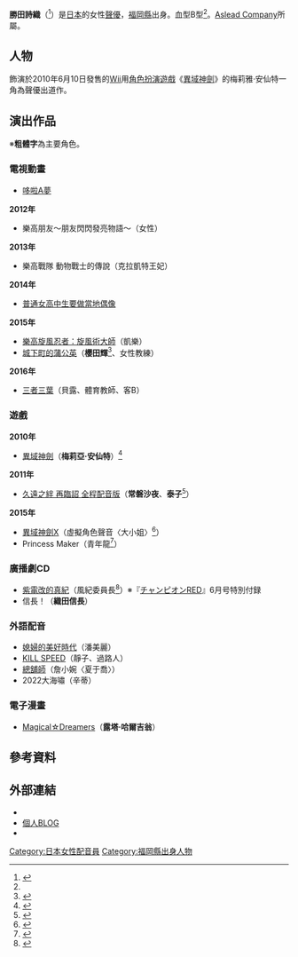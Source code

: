 {{配音員
|姓名 = 勝田詩織
|類型 = 
|圖片 = 
|圖片尺寸 = 
|圖片簡介 = 
|原名 = 
|外文名 = 勝田詩織
|外文 = 日文
|羅馬拼音 =
|英文名 = 
|暱稱 = 
|其他藝名 = 
|國籍 =
|民族 =
|籍貫 = 
|出生地= {{JPN}}[[福岡縣|福岡縣]]
|生年= 1987
|生月= 9
|生日= 14
|歿年= 
|歿月= 
|歿日= 
|逝世日期 = 
|逝世地點 = 
|職業 = 
|三圍 = 
|教育程度 = 
|宗教信仰 =
|配偶 = 
|兒女 = 
|父母 = 
|出身地 = 
|出道作 = 
|代表作 = 
|活動時期 = 2010年－
|活躍年代 = 
|唱片公司 =
|所屬 = [[異域神劍|異域神劍]]（梅莉雅·安仙特）
|網站 = 
|相關團體 =
|module= {{Japanese|embed=yes|japanese=勝田 詩織|kana=かつた しおり|romaji=Katsuta Shiori}}
}}
'''勝田詩織'''（{{bd|1987年|9月14日|catIdx=Katsuta Shiori}}<ref name="Blog profile">{{Cite web|url=http://profile.ameba.jp/baquartet/|title=勝田詩織のプロフィール|accessdate=2016-06-19}}</ref>）是[[日本|日本]]的女性[[聲優|聲優]]，[[福岡縣|福岡縣]]出身。血型B型<ref name="Blog profile" />。[[Aslead_Company|Aslead Company]]所屬。

== 人物 ==
飾演於2010年6月10日發售的[[Wii|Wii]]用[[角色扮演遊戲|角色扮演遊戲]]《[[異域神劍|異域神劍]]》的梅莉雅·安仙特一角為聲優出道作。

== 演出作品 ==
※'''粗體字'''為主要角色。
=== 電視動畫 ===
* [[哆啦A夢_(動畫)|哆啦A夢]]
'''2012年'''
* 樂高朋友～朋友閃閃發亮物語〜（女性）
'''2013年'''
* 樂高戰隊 動物戰士的傳說（克拉凱特王妃）
'''2014年'''
* [[普通女高中生要做當地偶像|普通女高中生要做當地偶像]]
'''2015年'''
* [[樂高旋風忍者：旋風術大師|樂高旋風忍者：旋風術大師]]（凱樂）
* [[城下町的蒲公英|城下町的蒲公英]]（'''櫻田輝'''<ref>{{Cite web|title=TVアニメ「城下町のダンデライオン」公式サイト|url=http://www.tbs.co.jp/anime/dande/|accessdate=2015-05-01|archive-date=2015-09-24|archive-url=https://web.archive.org/web/20150924123414/http://www.tbs.co.jp/anime/dande/|dead-url=no}}</ref>、女性教練）
'''2016年'''
* [[三者三葉|三者三葉]]（貝露、體育教師、客B）

=== 遊戲 ===
'''2010年'''
* [[異域神劍|異域神劍]]（'''梅莉亞·安仙特'''）<ref>{{Cite web|date=|url=http://www.nintendo.co.jp/wii/sx4j/characters/index.html|title=ゼノブレイド|publisher=|accessdate=2011-12-07|archive-date=2021-01-04|archive-url=https://web.archive.org/web/20210104152003/https://www.nintendo.co.jp/wii/sx4j/characters/index.html|dead-url=no}}</ref>
'''2011年'''
* [[久遠之絆|久遠之絆 再臨詔 全程配音版]]（'''常磐沙夜'''、'''泰子'''<ref>{{Cite web|publisher=久遠の絆 再臨詔 フルボイス版|url=http://www.xuse.co.jp/product/048_kuon-s/|title=登場人物|accessdate=2011-10-31|archive-date=2019-12-28|archive-url=https://web.archive.org/web/20191228143802/http://www.xuse.co.jp/product/048_kuon-s/|dead-url=no}}</ref>）
'''2015年'''
* [[異域神劍X|異域神劍X]]（虛擬角色聲音〈大小姐〉<ref>{{Cite web|work=『XenobladeX』公式ホームページ|url=http://xenobladex.jp/character/avatar.html|title=Character|accessdate=2015-02-15|archive-date=2016-02-09|archive-url=https://web.archive.org/web/20160209132352/http://xenobladex.jp/character/avatar.html|dead-url=no}}</ref>）
* Princess Maker（青年龍<ref>{{Cite web|publisher=電撃オンライン|url=http://dengekionline.com/elem/000/001/096/1096393/|title=『プリンセスメーカー』事前登録開始。名作育成SLGがアプリに！|accessdate=2015-07-28|archive-date=2019-02-05|archive-url=https://web.archive.org/web/20190205030514/http://dengekionline.com/elem/000/001/096/1096393/|dead-url=no}}</ref>）

=== 廣播劇CD ===
* [[紫電改的真紀|紫電改的真紀]]（風紀委員長<ref>{{Cite web|publisher=アニメイトTV|url=http://www.animate.tv/news/details.php?id=1431319506|title=『ガールズ&パンツァー リボンの武者』の野上武志氏が贈る、萌えミリコミック『紫電改のマキ』ドラマCD化決定！　M・A・Oさんらキャストも大発表！|accessdate=2015-05-11|archive-url=https://web.archive.org/web/20150511142149/http://www.animate.tv/news/details.php?id=1431319506|archive-date=2015-05-11|dead-url=yes}}</ref>）※『[[チャンピオンRED|チャンピオンRED]]』6月号特別付録
* 信長！（'''織田信長'''）

=== 外語配音 ===
* [[媳婦的美好時代|媳婦的美好時代]]（潘美麗）
* [[KILL_SPEED|KILL SPEED]]（靜子、過路人）
* [[總舖師_(電影)|總舖師]]（詹小婉〈夏于喬〉）
* 2022大海嘯（辛蒂）

=== 電子漫畫 ===
* [[Magical☆Dreamers|Magical☆Dreamers]]（'''露塔·哈爾吉翁'''）

== 參考資料 ==
{{Reflist|2}}

== 外部連結 ==
* {{PDFlink|[http://www.aslead-voice.co.jp/talento/Official/katsuta.pdf 事務所公開簡歷]}}{{ja icon}}
* [http://ameblo.jp/baquartet/ 個人BLOG] {{Wayback|url=http://ameblo.jp/baquartet/ |date=20201101140240 }}{{ja icon}}
* {{Twitter|shiori_k_0914}}{{ja icon}}

{{DEFAULTSORT:Katsuta Shiori}}
[[Category:日本女性配音員|Category:日本女性配音員]]
[[Category:福岡縣出身人物|Category:福岡縣出身人物]]